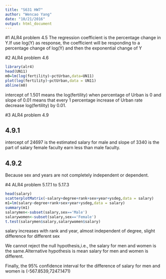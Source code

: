 ---
title: "S631 HW7"
author: "Wencao Yang"
date: "10/21/2016"
output: html_document
---

#1 ALR4 problem 4.5
The regression coefficient is the percentage change in Y.If use log(Y) as response, the coefficient will be responding to a percentage change of log(Y) and then the exponential change of Y 

#2 ALR4 problem 4.6
```{r}
library(alr4)
head(UN11)
m0=lm(log(fertility)~pctUrban,data=UN11)
plot(log(fertility)~pctUrban,data = UN11)
abline(m0)
```

intercept of 1.501 means the log(fertility) when percentage of Urban is 0 and slope of 0.01 means that every 1 percentage increase of Urban rate decrease log(fertility) by 0.01.

#3 ALR4 problem 4.9

## 4.9.1
intercept of 24697 is the estimated salary for male and slope of 3340 is the part of salary female faculty earn less than male faculty.

## 4.9.2
Because sex and years are not completely independent or dependent.

#4 ALR4 problem 5.17.1 to 5.17.3
```{r}
head(salary)
scatterplotMatrix(~salary+degree+rank+sex+year+ysdeg,data = salary)
m1=lm(salary~degree+rank+sex+year+ysdeg,data = salary)
summary(m1)
salarymen<-subset(salary,sex=='Male')
salarywomen<-subset(salary,sex=='Female')
t.test(salarymen$salary,salarywomen$salary)
```

salary increases with rank and year, almost independent of degree, slight difference for different sex

We cannot reject the null hypothesis,i.e., the salary for men and women is the same.Alternative hypothesis is mean salary for men and women is different.

Finally, the 95% confidence interval for the difference of salary for men and women is (-567.8539,7247.1471)